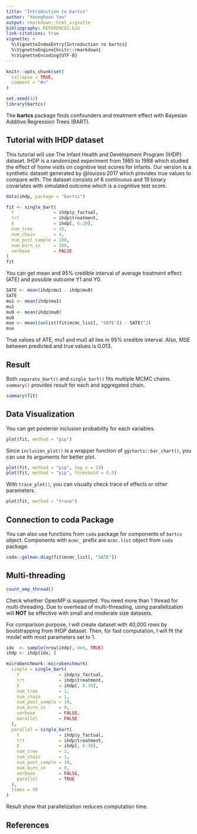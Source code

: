 ```yaml
---
title: "Introduction to bartcs"
author: "Yeonghoon Yoo"
output: rmarkdown::html_vignette
bibliography: REFERENCES.bib
link-citations: true
vignette: >
  %\VignetteIndexEntry{Introduction to bartcs}
  %\VignetteEngine{knitr::rmarkdown}
  %\VignetteEncoding{UTF-8}
---
```


```r
knitr::opts_chunk$set(
  collapse = TRUE,
  comment = "#>"
)
```

```r
set.seed(42)
library(bartcs)
```

The __bartcs__ package finds confounders and treatment effect with Bayesian Additive Regression Trees (BART).

## Tutorial with IHDP dataset

This tutorial will use The Infant Health and Development Program (IHDP) dataset.
IHDP is a randomized experiment from 1985 to 1988 which studied the effect of home visits on cognitive test scores for infants.
Our version is a synthetic dataset generated by @louizos:2017 which provides true values to compare with.
The dataset consists of 6 continuous and 19 binary covariates with simulated outcome which is a cognitive test score.

```r
data(ihdp, package = "bartcs")

fit <- single_bart(
  Y               = ihdp$y_factual,
  trt             = ihdp$treatment,
  X               = ihdp[, 6:30],
  num_tree        = 10,
  num_chain       = 4,
  num_post_sample = 100,
  num_burn_in     = 100,
  verbose         = FALSE
)
fit
```

You can get mean and 95% credible interval of average treatment effect (ATE) and possible outcome Y1 and Y0.

```r
SATE <- mean(ihdp$mu1 - ihdp$mu0)
SATE
mu1 <- mean(ihdp$mu1)
mu1
mu0 <- mean(ihdp$mu0)
mu0
mse <- mean((unlist(fit$mcmc_list[, "SATE"]) - SATE)^2)
mse
```

True values of ATE, mu1 and mu0 all lies in 95% credible interval. Also, MSE between predicted and true values is 0.013.

## Result

Both `separate_bart()` and `single_bart()` fits multiple MCMC chains. 
`summary()` provides result for each and aggregated chain. 

```r
summary(fit)
```

## Data Visualization

You can get posterior inclusion probability for each variables.

```r
plot(fit, method = "pip")
```

Since `inclusion_plot()` is a wrapper function of `ggcharts::bar_chart()`,  you can use its arguments for better plot. 

```r
plot(fit, method = "pip", top_n = 10)
plot(fit, method = "pip", threshold = 0.5)
```

With `trace_plot()`, you can visually check trace of effects or other parameters.

```r
plot(fit, method = "trace")
```

## Connection to coda Package

You can also use functions from `coda` package for components of `bartcs` object.
Components with `mcmc_` prefix are `mcmc.list` object from `coda` package.

```r
coda::gelman.diag(fit$mcmc_list[, "SATE"])
```

## Multi-threading

```r
count_omp_thread()
```

Check whether OpenMP is supported. You need more than 1 thread for multi-threading. 
Due to overhead of multi-threading, using parallelization will **NOT** be effective with small and moderate size datasets.

For comparison purpose, I will create dataset with 40,000 rows by bootstrapping from IHDP dataset.
Then, for fast computation, I will fit the model with most parameters set to 1.

```r
idx  <- sample(nrow(ihdp), 4e4, TRUE)
ihdp <- ihdp[idx, ]

microbenchmark::microbenchmark(
  simple = single_bart(
    Y               = ihdp$y_factual,
    trt             = ihdp$treatment,
    X               = ihdp[, 6:30],
    num_tree        = 1,
    num_chain       = 1,
    num_post_sample = 10,
    num_burn_in     = 0,
    verbose         = FALSE,
    parallel        = FALSE
  ),
  parallel = single_bart(
    Y               = ihdp$y_factual,
    trt             = ihdp$treatment,
    X               = ihdp[, 6:30],
    num_tree        = 1,
    num_chain       = 1,
    num_post_sample = 10,
    num_burn_in     = 0,
    verbose         = FALSE,
    parallel        = TRUE
  ),
  times = 50
)
```

Result show that parallelization reduces computation time.

## References

